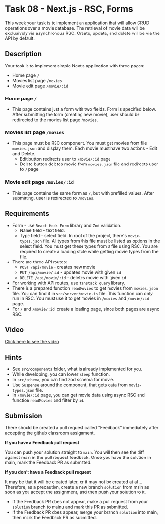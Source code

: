 
# Task 08 - Next.js - RSC, Forms

This week your task is to implement an application that will allow CRUD operations over a movie database. The retrieval of movie data will be exclusively via asynchronous RSC. Create, update, and delete will be via the API by default.

<HomeworkGeneralInfo slug="rsc-forms" />

## Description

Your task is to implement simple Nextjs application with three pages:

- Home page `/`
- Movies list page `/movies`
- Movie edit page `/movie/:id`

### Home page `/`

- This page contains just a form with two fields. Form is specified below. After submitting the form (creating new movie), user should be redirected to the movies list page `/movies`.

### Movies list page `/movies`

- This page must be RSC component. You must get movies from file `movies.json` and display them. Each movie must have two actions - Edit and Delete.
  - Edit button redirects user to `/movie/:id` page
  - Delete button deletes movie from `movies.json` file and redirects user to `/` page

### Movie edit page `/movies/:id`

- This page contains the same form as `/`, but with prefilled values. After submitting, user is redirected to `/movies`.

## Requirements

- Form - use `React Hook Form` library and `Zod` validation.
  - Name field - text field.
  - Type field - select field. In root of the project, there's `movie-types.json` file. All types from this file must be listed as options in the select field. You must get these types from a file using RSC. You are required to create a loading state while getting movie types from the file.
- There are three API routes:
  - `POST /api/movie` - creates new movie
  - `PUT /api/movie/:id` - updates movie with given `id`
  - `DELETE /api/movie/:id` - deletes movie with given `id`
- For working with API routes, use `tanstack query` library.
- There is a prepared function `readMovies` to get movies from `movies.json` file. You can find it in `src/server/movie.ts` file. This function can only run in RSC. You must use it to get movies in `/movies` and `/movie/:id` page.
- For `/` and `/movie/:id`, create a loading page, since both pages are async RSC.

## Video

[Click here to see the video](https://drive.google.com/file/d/18Zq6vpgq3T8AtwB2eIHer60GHODCnsoM/view?usp=sharing)

## Hints

- See `src/components` folder, what is already implemented for you.
- While developing, you can lower `sleep` function.
- In `src/schema`, you can find zod schema for movie.
- Use `Suspense` around the component, that gets data from `movie-types.json` file.
- In `/movie/:id` page, you can get movie data using async RSC and function `readMovies` and filter by `id`.

## Submission

There should be created a pull request called "Feedback" immediately after accepting the github classroom assignment.

**If you have a Feedback pull request**

You can push your solution straight to `main`. You will then see the diff against main in the pull request feedback. Once you have the solution in main, mark the Feedback PR as submitted.

**If you don't have a Feedback pull request**

It may be that it will be created later, or it may not be created at all... Therefore, as a precaution, create a new branch `solution` from main as soon as you accept the assignment, and then push your solution to it.

- If the Feedback PR does not appear, make a pull request from your `solution` branch to mainu and mark this PR as submitted.
- If the Feedback PR does appear, merge your branch `solution` into main, then mark the Feedback PR as submitted.
